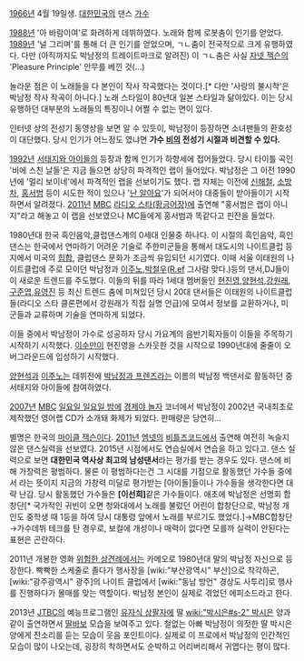 [[1966년]] 4월 19일생. [[대한민국]]의 댄스 [[가수]]

[[1988년]] '아 바람이여'로 화려하게 데뷔하였다. 노래와 함께 로봇춤이 인기를 얻었다.
[[1989년]] '널 그리며'를 통해 더 큰 인기를 얻었으며, ㄱㄴ춤이 전국적으로 크게 유행하였다. 다만 (아직까지도 박남정의 트레이트마크로 알려진) 이 ㄱㄴ춤은 사실 [[자넷 잭슨]]의 'Pleasure Principle' 안무를 베낀 것(...)

{{{#!html
<object width="425" height="349"><param name="movie" value="http://www.youtube.com/v/KMn3swOqO7s?version=3&amp;hl=ko_KR"></param><param name="allowFullScreen" value="true"></param><param name="allowscriptaccess" value="always"></param><embed src="http://www.youtube.com/v/KMn3swOqO7s?version=3&amp;hl=ko_KR" type="application/x-shockwave-flash" width="425" height="349" allowscriptaccess="always" allowfullscreen="true"></embed></object>
}}}

놀라운 점은 이 노래들을 다 본인이 작사 작곡했다는 것이다.[* 다만 '사랑의 불시착'은 박남정 작사 작곡이 아니다.] 노래 스타일이 80년대 일본 스타일과 닮아있다. 이는 당시 유행하던 대부분의 노래들의 특징이니 어쩔 수 없는 면이 있다.

인터넷 상의 전성기 동영상을 보면 알 수 있듯이, 박남정이 등장하면 소녀팬들의 환호성이 대단했다. 당시 인기가 어느정도 였냐면 '''가수 [[정지훈|비]]의 전성기 시절과 비견할 수 있다.'''

[[1992년]] [[서태지와 아이들]]의 등장과 함께 인기가 하향세에 접어들었다. 당시 타이틀 곡인 '비에 스친 날들'은 지금 들으면 상당히 파격적인 랩이 들어있다. 박남정은 그 이전 1990년에 '멀리 보이네'에서 파격적인 랩을 선보이기도 했다. 랩 자체는 이전에 [[신해철]], [[소방차]], [[홍서범]] 등이 시도한 적이 있으나 '[[난 알아요]]'가 되어서야 대중들이 받아들이기 시작하면서 알려졌다. [[2011년]] [[문화방송|MBC]] [[라디오 스타(황금어장)]]에 출연해 "홍서범은 랩이 아니지"라고 해놓고 이 랩을 선보였으나 MC들에게 홍서범과 똑같다고 핀잔을 들었다.

1980년대 한국 흑인음악,클럽댄스계의 0세대 인물중 하나다. 이 시절의 흑인음악, 흑인댄스는 한국에서 연마하기 어려운 기술로 주한미군들을 통해서 대도시의 나이트클럽 등지에서 미국의 [[힙합]], 클럽댄스 문화가 조금씩 유입되던 시기였다. 이때 서울 이태원의 나이트클럽에 주로 모이던 박남정과 [[이주노]],[[박철우]]([[R.ef]] 그사람 맞다.)등의 댄서,DJ들이 이 새로운 트렌드를 주도했다. 이들의 뒤를 따라 1세대 멤버들인 [[현진영]],[[양현석]],[[강원래]],[[구준엽]],[[유영진]] 등 최신 트렌드 춤에 미쳐있던 당시 20대 댄서들은 이태원의 나이트클럽들(라디오 스타 클론편에서 강원래가 직접 실명 언급)에 모여서 정보를 교환하거나, 미군들과 교류하며 기술을 연마하게 되었다. 

이들 중에서 박남정이 가수로 성공하자 당시 가요계의 음반기획자들이 이들을 주목하기 시작하기 시작했다. [[이수만]]이 현진영을 스카웃한 것을 시작으로 1990년대에 줄줄이 오버그라운드에 입성하기 시작했다. 

[[양현석]]과 [[이주노]]는 데뷔전에 [[박남정과 프렌즈]]라는 이름의 박남정 백댄서로 활동하던 중 서태지와 아이들에 참여하였다.

[[2007년]] [[문화방송|MBC]] [[일요일 일요일 밤에]] [[경제야 놀자]] 코너에서 박남정이 2002년 국내최초로 제작했던 영어랩 CD가 소개돼 화제가 되었다. 판매량은 당연히...

별명은 한국의 [[마이클 잭슨]]이다. [[2011년]] [[엠넷]]의 [[비틀즈코드]]에서 출연해 여전히 녹슬지 않은 댄스실력을 선보였다. 2015년 시점에서도 연습실에서 연습을 하고 있다고. 댄스 실력으로 보면 '''대한민국 역사상 최고의 남성댄서'''라는 평가를 받는 경우도 있다. 댄스에 비해 가창력은 평범하다. 물론 이 평범하다는건 그 시대를 기점으로 활동했던 가수들 중에서 라는 뜻이지 지금의 가창력 미달로 평가받는 [아이돌]들이나 가수들을 생각한다면 대략 난감. 당시 활동했던 가수들은 '''[이선희]'''같은 가수들이다. 애초에 박남정은 선명회 합창단[* 국가적인 귀빈이 오면 청와대에서 노래를 불렀던 어린이 합창단으로, 박남정 개인도 중학생 때 1등을 하여 당시 대통령 앞에서 노래를 부르기도 했었다.]→MBC합창단→가수데뷔 테크를 탄 경우로, 보컬에 개성이나 매력이 없다면 모를까 실력이 안된다는 표현은 곤란하다.

2011년 개봉한 영화 [[위험한 상견례]]에서는 카메오로 1980년대 말의 박남정 자신으로 등장한다. 빡빡한 스케줄로 졸다가 행사장을 [wiki:"부산광역시" 부산]으로 착각하곤, [wiki:"광주광역시" 광주]의 나이트 클럽에서 [wiki:"동남 방언" 경상도 사투리]로 행사를 진행하다가 몰매를 맞는 역할이다. 박남정 본인이 실제로 겪었던 에피소드라고 한다.

2013년 [[JTBC]]의 예능프로그램인 [[유자식 상팔자]]에 딸 [[wiki:"박시은#s-2" 박시은]] 양과 같이 출연하면서 [[딸바보]] 모습을 보여주고 있다. 철없는 아빠 박남정이 의젓한 딸 박시은 양에게 잔소리를 듣는 모습이 웃음 포인트이다. 실제로 이 프로에서 박남정의 인간적인 모습이 많이 나오는데, 굉장히 착하면서도 순박하고 어리버리해서 귀엽다는 평이 많다.
